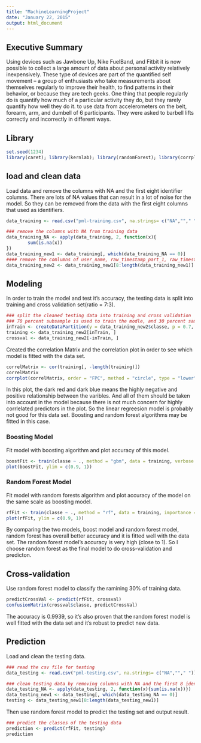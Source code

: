 ```yaml
---
title: "MachineLearningProject"
date: "January 22, 2015"
output: html_document
---
```

## Executive Summary

Using devices such as Jawbone Up, Nike FuelBand, and Fitbit it is now possible to collect a large amount of data about personal activity relatively inexpensively. These type of devices are part of the quantified self movement – a group of enthusiasts who take measurements about themselves regularly to improve their health, to find patterns in their behavior, or because they are tech geeks. One thing that people regularly do is quantify how much of a particular activity they do, but they rarely quantify how well they do it. to use data from accelerometers on the belt, forearm, arm, and dumbell of 6 participants. They were asked to barbell lifts correctly and incorrectly in different ways. 

## Library

```r
set.seed(1234)
library(caret); library(kernlab); library(randomForest); library(corrplot)
```

## load and clean data
Load data and remove the columns with NA and the first eight identifier columns. There are lots of NA values that can result in a lot of noise for the model. So they can be removed from the data with the first eight columns that used as identifiers.

```r
data_training <- read.csv("pml-training.csv", na.strings= c("NA",""," "))
```

```r
### remove the columns with NA from training data
data_training_NA <- apply(data_training, 2, function(x){
        sum(is.na(x))
})
data_training_new1 <- data_training[, which(data_training_NA == 0)]
#### remove the comlumns of user_name, raw_timestamp_part_1, raw_timestamp_part_2, cvtd_timestamp, new_window, num_window
data_training_new2 <- data_training_new1[8:length(data_training_new1)]
```

## Modeling
 
In order to train the model and test it's accuracy, the testing data is split into training and cross validation set(ratio = 7:3).

```r
### split the cleaned testing data into training and cross validation
### 70 percent subsample is used to train the modle, and 30 percent sample is used for cross-validation.
inTrain <- createDataPartition(y = data_training_new2$classe, p = 0.7, list = FALSE)
training <- data_training_new2[inTrain, ]
crossval <- data_training_new2[-inTrain, ]
```

Created the correlation Matrix and the correlation plot in order to see which model is fitted with the data set. 

```r
correlMatrix <- cor(training[, -length(training)])
correlMatrix 
corrplot(correlMatrix, order = "FPC", method = "circle", type = "lower", tl.cex = 0.8,  tl.col = rgb(0, 0, 0))
```

In this plot, the dark red and dark blue means the highly negative and positive relationship between the varibles. And all of them should be taken into account in the model because there is not much concern for highly corrlelated predictors in the plot. So the linear regreesion model is probably not good for this data set. Boosting and random forest algorithms may be fitted in this case.

### Boosting Model
Fit model with boosting algorithm and plot accuracy of this model.

```r
boostFit <- train(classe ~ ., method = "gbm", data = training, verbose = FALSE)
plot(boostFit, ylim = c(0.9, 1))
```

### Random Forest Model
Fit model with random forests algorithm and plot accuracy of the model on the same scale as boosting model.

```r
rfFit <- train(classe ~ ., method = "rf", data = training, importance = T)
plot(rfFit, ylim = c(0.9, 1))
```

By comparing the two models, boost model and random forest model, random forest has overall better accuracy and it is fitted well with the data set.  The random forest model's accuracy is very high (close to 1). So I choose random forest as the final model to do cross-validation and predicton.

## Cross-validation
Use random forest model to classify the ramining 30% of training data. 

```r
predictCrossVal <- predict(rfFit, crossval)
confusionMatrix(crossval$classe, predictCrossVal)
```

The accuracy is 0.9939, so it's also proven that the random forest model is well fitted with the data set and it's robust to predict new data.

## Prediction
Load and clean the testing data.

```r
### read the csv file for testing
data_testing <- read.csv("pml-testing.csv", na.strings= c("NA",""," "))

### clean testing data by removing columns with NA and the first 8 identifier cloumns
data_testing_NA <- apply(data_testing, 2, function(x){sum(is.na(x))})
data_testing_new1 <- data_testing[, which(data_testing_NA == 0)]
testing <- data_testing_new1[8:length(data_testing_new1)]
```

Then use random forest model to predict the testing set and output result.

```r
### predict the classes of the testing data
prediction <- predict(rfFit, testing)
prediction
```



